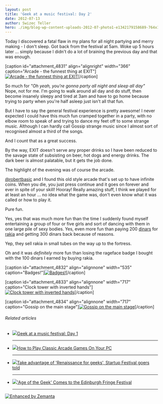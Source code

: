 ```yaml
---
layout: post
title: 'Geek at a music festival: Day 2'
date: 2012-07-13
author: Swizec Teller
hero: ./img/blog-wp-content-uploads-2012-07-photo1-e1342179158689-764x1024.jpg
---
```

Today I discovered a fatal flaw in my plans for all night partying and merry making - I don't sleep. Got back from the festival at 5am. Woke up 5 hours later ... simply because I didn't do a lot of braining the previous day and that was enough.



\[caption id="attachment_4831" align="alignright" width="366" caption="Arcade - the funnest thing at EXIT"][![Arcade - the funnest thing at EXIT](./img/blog-wp-content-uploads-2012-07-photo1-e1342179158689-764x1024.jpg "Arcade - the funnest thing at EXIT")](http://swizec.com/blog/wp-content/uploads/2012/07/photo1-e1342179158689.jpeg)\[/caption]



So much for _"Oh yeah, you're gonna party all night and sleep all day"_ Nope, not for me. I'm going to walk around all day and do stuff, then become insanely sleepy and tired at 3am and have to go home because trying to party when you're half asleep just isn't all that fun.



But I have to say the general festival experience is pretty awesome! I never expected I could have this much fun cramped together in a party, with no elbow room to speak of and trying to dance my feet off to some strange music. Although I can hardly call Gossip strange music since I almost sort of recognised almost a third of the songs.



And I count that as a great success.



By the way, EXIT doesn't serve any proper drinks so I have been reduced to the savage state of subsisting on beer, hot dogs and energy drinks. The dark beer is almost palatable, but it gets the job done.



The highlight of the evening was of course the arcade.



[@robertbasic](http://twitter.com/robertbasic) and I found this old style arcade that's set up to have infinite coins. When you die, you just press continue and it goes on forever and ever in spite of your skill! Hooray! Really amazing stuff, I think we played for at least an hour ... no idea what the game was, don't even know what it was called or how to play it.



Pure fun.



Yes, yes that was much more fun than the time I suddenly found myself entertaining a group of four or five girls and sort of dancing with them in one large pile of sexy bodies. Yes, even more fun than paying 200 [dinars](http://en.wikipedia.org/wiki/Dinar "Dinar") for [rakia](http://en.wikipedia.org/wiki/Rakia "Rakia") and getting 300 dinars back because of reasons.



Yep, they sell rakia in small tubes on the way up to the fortress.



Oh and it was _definitely_ more fun than losing the rageface badge I bought with the 100 dinars I earned by buying rakia.



\[caption id="attachment_4832" align="alignnone" width="535" caption="Badges!"][![Badges!](./img/blog-wp-content-uploads-2012-07-photo-2-e1342179272780-764x1024.jpg "Badges!")](http://swizec.com/blog/wp-content/uploads/2012/07/photo-2.jpeg)\[/caption]



\[caption id="attachment_4833" align="alignnone" width="717" caption="Clock tower with inverted hands"][![Clock tower with inverted hands](./img/blog-wp-content-uploads-2012-07-photo-11-e1342179362322-1024x764.jpg "Clock tower with inverted hands")](http://swizec.com/blog/wp-content/uploads/2012/07/photo-11.jpeg)\[/caption]



\[caption id="attachment_4834" align="alignnone" width="717" caption="Gossip on the main stage"][![Gossip on the main stage](./img/blog-wp-content-uploads-2012-07-photo-3-1024x764.jpg "Gossip on the main stage")](http://swizec.com/blog/wp-content/uploads/2012/07/photo-3.jpeg)\[/caption]

###### Related articles

- [![](http://i.zemanta.com/100106846_80_80.jpg)](http://swizec.com/blog/geek-at-a-music-festival-day-1/swizec/4825)[Geek at a music festival: Day 1](http://swizec.com/blog/geek-at-a-music-festival-day-1/swizec/4825)



  * * *



- [![](http://i.zemanta.com/99685103_80_80.jpg)](http://www.howtogeek.com/118622/how-to-play-classic-arcade-games-on-your-pc/)[How to Play Classic Arcade Games On Your PC](http://www.howtogeek.com/118622/how-to-play-classic-arcade-games-on-your-pc/)



  * * *



- [![](http://i.zemanta.com/100198806_80_80.jpg)](http://business.financialpost.com/2012/07/12/take-advantage-of-renaissance-for-geeks-startup-festival-goers-told/)[Take advantage of 'Renaissance for geeks', Startup Festival goers told](http://business.financialpost.com/2012/07/12/take-advantage-of-renaissance-for-geeks-startup-festival-goers-told/)



  * * *



- [![](http://i.zemanta.com/95840541_80_80.jpg)](http://geeksyndicate.wordpress.com/2012/06/22/age-of-the-geek-comes-to-the-edinburgh-fringe-festival/)['Age of the Geek' Comes to the Edinburgh Fringe Festival](http://geeksyndicate.wordpress.com/2012/06/22/age-of-the-geek-comes-to-the-edinburgh-fringe-festival/)



  * * *



[![Enhanced by Zemanta](http://img.zemanta.com/zemified_e.png?x-id=a2004f09-c557-4528-9407-34bd177f01f0)](http://www.zemanta.com/?px "Enhanced by Zemanta")